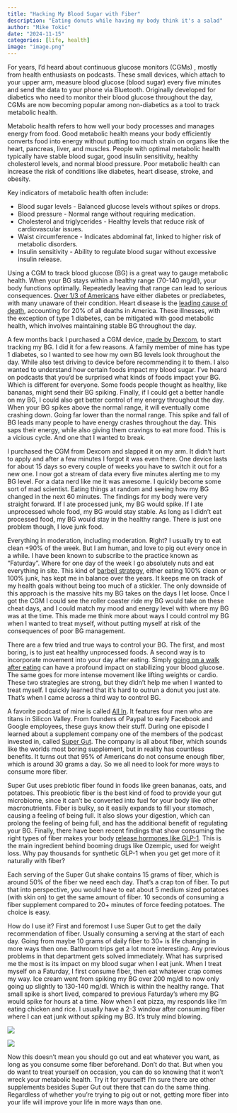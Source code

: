 ```yaml
---
title: "Hacking My Blood Sugar with Fiber"
description: "Eating donuts while having my body think it's a salad"
author: "Mike Tokic"
date: "2024-11-15"
categories: [life, health]
image: "image.png"
---
```


For years, I’d heard about continuous glucose monitors (CGMs) , mostly from health enthusiasts on podcasts. These small devices, which attach to your upper arm, measure blood glucose (blood sugar) every five minutes and send the data to your phone via Bluetooth. Originally developed for diabetics who need to monitor their blood glucose throughout the day, CGMs are now becoming popular among non-diabetics as a tool to track metabolic health.

Metabolic health refers to how well your body processes and manages energy from food. Good metabolic health means your body efficiently converts food into energy without putting too much strain on organs like the heart, pancreas, liver, and muscles. People with optimal metabolic health typically have stable blood sugar, good insulin sensitivity, healthy cholesterol levels, and normal blood pressure. Poor metabolic health can increase the risk of conditions like diabetes, heart disease, stroke, and obesity.

Key indicators of metabolic health often include:

- Blood sugar levels - Balanced glucose levels without spikes or drops.
- Blood pressure - Normal range without requiring medication.
- Cholesterol and triglycerides - Healthy levels that reduce risk of cardiovascular issues.
- Waist circumference - Indicates abdominal fat, linked to higher risk of metabolic disorders.
- Insulin sensitivity - Ability to regulate blood sugar without excessive insulin release.

Using a CGM to track blood glucose (BG) is a great way to gauge metabolic health. When your BG stays within a healthy range (70-140 mg/dl), your body functions optimally. Repeatedly leaving that range can lead to serious consequences. [Over 1/3 of Americans](https://www.cdc.gov/diabetes/communication-resources/diabetes-statistics.html#:~:text=Diabetes%201%20Diabetes%20About%2038%20million%20people%20have,health%20complications%3A%20...%205%20Common%20Types%20of%20Diabetes) have either diabetes or prediabetes, with many unaware of their condition. Heart disease is the [leading cause of death](https://www.healthline.com/health/leading-causes-of-death), accounting for 20% of all deaths in America. These illnesses, with the exception of type 1 diabetes, can be mitigated with good metabolic health, which involves maintaining stable BG throughout the day.

A few months back I purchased a CGM device, [made by Dexcom](https://www.stelo.com/en-us), to start tracking my BG. I did it for a few reasons. A family member of mine has type 1 diabetes, so I wanted to see how my own BG levels look throughout the day. While also test driving to device before recommending it to them. I also wanted to understand how certain foods impact my blood sugar. I've heard on podcasts that you'd be surprised what kinds of foods impact your BG. Which is different for everyone. Some foods people thought as healthy, like bananas, might send their BG spiking. Finally, if I could get a better handle on my BG, I could also get better control of my energy throughout the day. When your BG spikes above the normal range, it will eventually come crashing down. Going far lower than the normal range. This spike and fall of BG leads many people to have energy crashes throughout the day. This saps their energy, while also giving them cravings to eat more food. This is a vicious cycle. And one that I wanted to break. 

I purchased the CGM from Dexcom and slapped it on my arm. It didn't hurt to apply and after a few minutes I forgot it was even there. One device lasts for about 15 days so every couple of weeks you have to switch it out for a new one. I now got a stream of data every five minutes alerting me to my BG level. For a data nerd like me it was awesome. I quickly become some sort of mad scientist. Eating things at random and seeing how my BG changed in the next 60 minutes. The findings for my body were very straight forward. If I ate processed junk, my BG would spike. If I ate unprocessed whole food, my BG would stay stable. As long as I didn't eat processed food, my BG would stay in the healthy range. There is just one problem though, I love junk food. 

Everything in moderation, including moderation. Right? I usually try to eat clean +90% of the week. But I am human, and love to pig out every once in a while. I have been known to subscribe to the practice known as "Faturday". Where for one day of the week I go absolutely nuts and eat everything in site. This kind of [barbell strategy](https://www.investopedia.com/articles/investing/013114/barbell-investment-strategy.asp), either eating 100% clean or 100% junk, has kept me in balance over the years. It keeps me on track of my health goals without being too much of a stickler. The only downside of this approach is the massive hits my BG takes on the days I let loose. Once I got the CGM I could see the roller coaster ride my BG would take on these cheat days, and I could match my mood and energy level with where my BG was at the time. This made me think more about ways I could control my BG when I wanted to treat myself, without putting myself at risk of the consequences of poor BG management. 

There are a few tried and true ways to control your BG. The first, and most boring, is to just eat healthy unprocessed foods. A second way is to incorporate movement into your day after eating. Simply [going on a walk after eating](https://www.thehealthy.com/exercise/walking/blood-sugar-walking/) can have a profound impact on stabilizing your blood glucose. The same goes for more intense movement like lifting weights or cardio. These two strategies are strong, but they didn't help me when I wanted to treat myself. I quickly learned that it's hard to outrun a donut you just ate. That's when I came across a third way to control BG. 

A favorite podcast of mine is called [All In](https://allin.com/). It features four men who are titans in Silicon Valley. From founders of Paypal to early Facebook and Google employees, these guys know their stuff. During one episode I learned about a supplement company one of the members of the podcast invested in, called [Super Gut](https://supergut.com/). The company is all about fiber, which sounds like the worlds most boring supplement, but in reality has countless benefits. It turns out that 95% of Americans do not consume enough fiber, which is around 30 grams a day. So we all need to look for more ways to consume more fiber. 

Super Gut uses prebiotic fiber found in foods like green bananas, oats, and potatoes. This preobiotic fiber is the best kind of food to provide your gut microbiome, since it can't be converted into fuel for your body like other macronutrients. Fiber is bulky, so it easily expands to fill your stomach, causing a feeling of being full. It also slows your digestion, which can prolong the feeling of being full, and has the additional benefit of regulating your BG. Finally, there have been recent findings that show consuming the right types of fiber makes your body [release hormones like GLP-1](https://supergut.com/blog/natural-glp-1-how-to-produce-satiety-hormones-without-ozempic). This is the main ingredient behind booming drugs like Ozempic, used for weight loss. Why pay thousands for synthetic GLP-1 when you get get more of it naturally with fiber?  

Each serving of the Super Gut shake contains 15 grams of fiber, which is around 50% of the fiber we need each day. That's a crap ton of fiber. To put that into perspective, you would have to eat about 5 medium sized potatoes (with skin on) to get the same amount of fiber. 10 seconds of consuming a fiber supplement compared to 20+ minutes of force feeding potatoes. The choice is easy. 

How do I use it? First and foremost I use Super Gut to get the daily recommendation of fiber. Usually consuming a serving at the start of each day. Going from maybe 10 grams of daily fiber to 30+ is life changing in more ways then one. Bathroom trips get a lot more interesting. Any previous problems in that department gets solved immediately. What has surprised me the most is its impact on my blood sugar when I eat junk. When I treat myself on a Faturday, I first consume fiber, then eat whatever crap comes my way. Ice cream went from spiking my BG over 200 mg/dl to now only going up slightly to 130-140 mg/dl. Which is within the healthy range. That small spike is short lived, compared to previous Faturday's where my BG would spike for hours at a time. Now when I eat pizza, my responds like I'm eating chicken and rice. I usually have a 2-3 window after consuming fiber where I can eat junk without spiking my BG. It's truly mind blowing.

![](./chart1.png)

![](./chart2.png)

Now this doesn't mean you should go out and eat whatever you want, as long as you consume some fiber beforehand. Don't do that. But when you do want to treat yourself on occasion, you can do so knowing that it won't wreck your metabolic health. Try it for yourself! I'm sure there are other supplements besides Super Gut out there that can do the same thing. Regardless of whether you're trying to pig out or not, getting more fiber into your life will improve your life in more ways than one. 